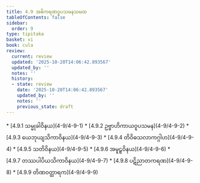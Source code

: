 ```yaml
---
title: 4.9 အဓိကရဏဝူပသမနသမထ
tableOfContents: false
sidebar:
  order: 9
type: tipitaka
basket: vi
book: cula
review:
  current: review
  updated: '2025-10-20T14:06:42.893567'
  updated_by: ''
  notes: ''
  history:
  - state: review
    date: '2025-10-20T14:06:42.893567'
    updated_by: ''
    notes: ''
    previous_state: draft
---
```



<DynamicBreadcrumb />


<ReviewStatus review={frontmatter.review} showDetails={true} />

<HypothesisAnnotation frontmatter={frontmatter} />



<TableOfContents book="cula" section="4.9">
* [4.9.1 သမ္မုခါဝိနယ](4-9/4-9-1)
* [4.9.2 ဥဗ္ဗာဟိကာယဝူပသမန](4-9/4-9-2)
* [4.9.3 ယေဘုယျသိကာဝိနယ](4-9/4-9-3)
* [4.9.4 တိဝိဓသလာကဂ္ဂါဟ](4-9/4-9-4)
* [4.9.5 သတိဝိနယ](4-9/4-9-5)
* [4.9.6 အမူဠှဝိနယ](4-9/4-9-6)
* [4.9.7 တဿပါပိယသိကာဝိနယ](4-9/4-9-7)
* [4.9.8 ပဋိညာတကရဏ](4-9/4-9-8)
* [4.9.9 တိဏဝတ္ထာရက](4-9/4-9-9)
</TableOfContents>